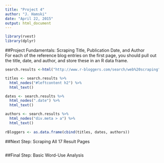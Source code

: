 ```yaml
---
title: "Project 4"
author: "J. Hamski"
date: "April 22, 2015"
output: html_document
---
```


```r
library(rvest)
library(dplyr)
```

##Project Fundamentals: Scraping Title, Publication Date, and Author  
For each of the reference blog entries on the first page, you should pull out the title, date, and author, and store these in an R data frame.

```r
search.results <-html("http://www.r-bloggers.com/search/web%20scraping")

titles <- search.results %>%
  html_nodes("#leftcontent h2") %>%
  html_text()

dates <- search.results %>%
  html_nodes(".date") %>%
  html_text()

authors <- search.results %>%
  html_nodes("div.meta > a") %>%
  html_text()
 
rBloggers <- as.data.frame(cbind(titles, dates, authors))
```

##Next Step: Scraping All 17 Result Pages  

```r

```

##Final Step: Basic Word-Use Analysis  

```r

```



